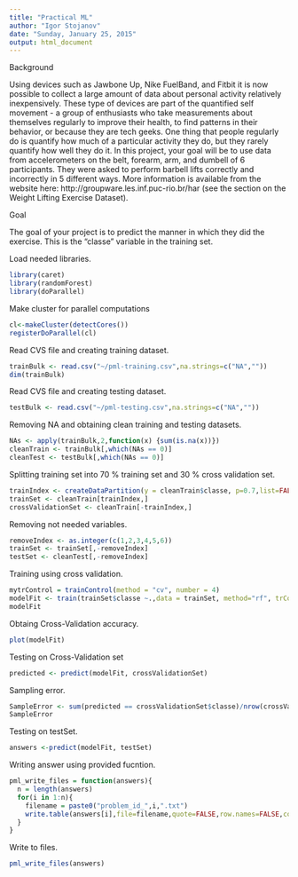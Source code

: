 ```yaml
---
title: "Practical ML"
author: "Igor Stojanov"
date: "Sunday, January 25, 2015"
output: html_document
---
```


Background

Using devices such as Jawbone Up, Nike FuelBand, and Fitbit it is now possible to collect a large amount of data about personal activity relatively inexpensively. These type of devices are part of the quantified self movement - a group of enthusiasts who take measurements about themselves regularly to improve their health, to find patterns in their behavior, or because they are tech geeks. One thing that people regularly do is quantify how much of a particular activity they do, but they rarely quantify how well they do it. In this project, your goal will be to use data from accelerometers on the belt, forearm, arm, and dumbell of 6 participants. They were asked to perform barbell lifts correctly and incorrectly in 5 different ways. More information is available from the website here: http://groupware.les.inf.puc-rio.br/har (see the section on the Weight Lifting Exercise Dataset). 

Goal

The goal of your project is to predict the manner in which they did the exercise. This is the "classe" variable in the training set.


Load needed libraries.
```r
library(caret)
library(randomForest)
library(doParallel)
```

Make cluster for parallel computations
```r
cl<-makeCluster(detectCores())
registerDoParallel(cl)
```

Read CVS file and creating training dataset.
```r
trainBulk <- read.csv("~/pml-training.csv",na.strings=c("NA",""))
dim(trainBulk)
```


Read CVS file and creating testing dataset.
```r
testBulk <- read.csv("~/pml-testing.csv",na.strings=c("NA",""))
```

Removing NA and obtaining clean training and testing datasets.
```r
NAs <- apply(trainBulk,2,function(x) {sum(is.na(x))}) 
cleanTrain <- trainBulk[,which(NAs == 0)]
cleanTest <- testBulk[,which(NAs == 0)]
```

Splitting training set into 70 % training set and 30 % cross validation set.
```r
trainIndex <- createDataPartition(y = cleanTrain$classe, p=0.7,list=FALSE)
trainSet <- cleanTrain[trainIndex,]
crossValidationSet <- cleanTrain[-trainIndex,]
```

Removing not needed variables.
```r
removeIndex <- as.integer(c(1,2,3,4,5,6))
trainSet <- trainSet[,-removeIndex]
testSet <- cleanTest[,-removeIndex]
```

Training using cross validation.
```r
mytrControl = trainControl(method = "cv", number = 4)
modelFit <- train(trainSet$classe ~.,data = trainSet, method="rf", trControl = mytrControl)
modelFit
```

Obtaing Cross-Validation accuracy.
```r
plot(modelFit)
```

Testing on Cross-Validation set
```r
predicted <- predict(modelFit, crossValidationSet)
```

Sampling error.
```r
SampleError <- sum(predicted == crossValidationSet$classe)/nrow(crossValidationSet)
SampleError
```

Testing on testSet.
```r
answers <-predict(modelFit, testSet)
```

Writing answer using provided fucntion.
```r
pml_write_files = function(answers){
  n = length(answers)
  for(i in 1:n){
    filename = paste0("problem_id_",i,".txt")
    write.table(answers[i],file=filename,quote=FALSE,row.names=FALSE,col.names=FALSE)
  }
}
```

Write to files. 
```r
pml_write_files(answers)
```

